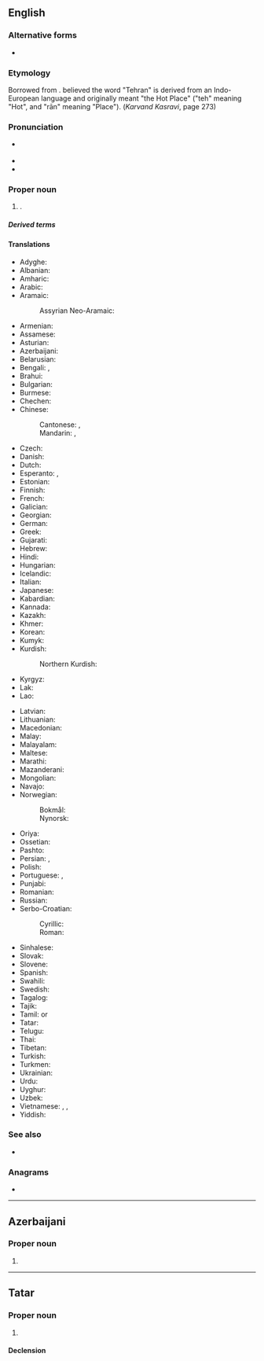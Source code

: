 ==English==
{{wikipedia}}

===Alternative forms===
* {{alter|en|Teheran}}

===Etymology===
Borrowed from {{bor|en|fa|تهران|tr=tehrân}}. {{w|Ahmad Kasravi}} believed the word "Tehran" is derived from an Indo-European language and originally meant "the Hot Place" ("teh" meaning "Hot", and "rān" meaning "Place"). (''Karvand Kasravi'', page 273)

===Pronunciation===
* {{a|UK}} {{IPA|en|/ˈtɛ.ɹæn/|/ˈteəɹ.ɑːn/}}
* {{audio|en|En-Tehran.ogg|Audio}}
* {{hyphenation|en|Teh|ran}}

===Proper noun===
{{en-proper noun}}

# {{place|en|capital city|c/Iran}}.

=====Derived terms=====
{{der3|en
|Tehrangeles
|Tehrani
|Tehranian
}}

====Translations====
{{trans-top|capital of Iran}}
* Adyghe: {{t|ady|Тегеран}}
* Albanian: {{t|sq|Teheran|m}}
* Amharic: {{t|am|ቴህራን|}}
* Arabic: {{t|ar|طَهْرَان|f}}
* Aramaic:
*: Assyrian Neo-Aramaic: {{t|aii|ܛܗܪܢ|sc=Syrc}}
* Armenian: {{t+|hy|Թեհրան}}
* Assamese: {{t|as|তেহৰাণ}}
* Asturian: {{t|ast|Teḥrán}}
* Azerbaijani: {{t+|az|Tehran}}
* Belarusian: {{t|be|Тэгера́н|m}}
* Bengali: {{t|bn|তেহরান}}, {{t|bn|তেহ্রাণ}}
* Brahui: {{t|brh|Taerán}}
* Bulgarian: {{t|bg|Техера́н|m}}
* Burmese: {{t|my|တီဟီရန်}}
* Chechen: {{t|ce|ТехӀран}}
* Chinese:
*: Cantonese: {{t|yue|德黑蘭}}, {{t|yue|德黑兰|tr=dak1 hak1 laan4}}
*: Mandarin: {{t+|cmn|德黑蘭|sc=Hani}}, {{t+|cmn|德黑兰|tr=Déhēilán|sc=Hani}}
* Czech: {{t+|cs|Teherán|m}}
* Danish: {{t|da|Teheran}}
* Dutch: {{t+|nl|Teheran|n}}
* Esperanto: {{t+|eo|Teherano}}, {{t|eo|Tehrano}}
* Estonian: {{t+|et|Teheran}}
* Finnish: {{t+|fi|Teheran}}
* French: {{t+|fr|Téhéran|m}}
* Galician: {{t+|gl|Teherán}}
* Georgian: {{t+|ka|თეირანი}}
* German: {{t+|de|Teheran|n}}
* Greek: {{t+|el|Τεχεράνη}}
* Gujarati: {{t|gu|તેહરાન}}
* Hebrew: {{t|he|טֶהֱרָאן|f|tr=teherán}}
* Hindi: {{t|hi|तेहरान|m}}
* Hungarian: {{t+|hu|Teherán}}
* Icelandic: {{t|is|Teheran}}
* Italian: {{t+|it|Teheran}}
* Japanese: {{t+|ja|テヘラン|tr=Teheran}}
* Kabardian: {{t|kbd|Дыхьэрэн}}
* Kannada: {{t|kn|ತೆಹ್ರಾನ್}}
* Kazakh: {{t|kk|Тегеран}}
* Khmer: {{t+|km|តេហេរ៉ង់}}
* Korean: {{t+|ko|^테헤란}}
* Kumyk: {{t|kum|Тегьран}}
* Kurdish:
*: Northern Kurdish: {{t+|kmr|Taran}}
* Kyrgyz: {{t|ky|Тегеран}}
* Lak: {{t|lbe|Тегьеран}}
* Lao: {{t|lo|ເຕເຮຣານ}}
{{trans-mid}}
* Latvian: {{t|lv|Teherāna|f}}
* Lithuanian: {{t|lt|Teheranas|m}}
* Macedonian: {{t|mk|Техеран|m}}
* Malay: {{t|ms|Teheran}}
* Malayalam: {{t|ml|ടെഹ്റാൻ}}
* Maltese: {{t|mt|Teħran|m}}
* Marathi: {{t|mr|तेहरान}}
* Mazanderani: {{t|mzn|تهرون|tr=tehrun}}
* Mongolian: {{t|mn|Тегеран}}
* Navajo: {{t|nv|Tʼehewan}}
* Norwegian:
*: Bokmål: {{t|nb|Teheran}}
*: Nynorsk: {{t|nn|Teheran}}
* Oriya: {{t|or|ତେହେରାନ}}
* Ossetian: {{t|os|Тӕхран}}
* Pashto: {{t|ps|تهران|tr=tehrān}}
* Persian: {{t+|fa|تهران|tr=tehrân}}, {{t|fa|تهرون|tr=tehrun}} {{qualifier|colloquial}}
* Polish: {{t+|pl|Teheran|m}}
* Portuguese: {{t+|pt|Teerã|f}} {{qualifier|Brazil}}, {{t+|pt|Teerão|f}} {{qualifier|Portugal}}
* Punjabi: {{t|pa|ਤਿਹ੍ਰਾਨ|tr=}}
* Romanian: {{t+|ro|Teheran}}
* Russian: {{t+|ru|Тегера́н|m}}
* Serbo-Croatian:
*: Cyrillic: {{t|sh|Те̏хера̄н|m}}
*: Roman: {{t+|sh|Tȅherān|m}}
* Sinhalese: {{t|si|ටෙහ්රාන්}}
* Slovak: {{t+|sk|Teherán|m}}
* Slovene: {{t|sl|Teheran|m}}
* Spanish: {{t+|es|Teherán|m}}
* Swahili: {{t|sw|Tehran}}
* Swedish: {{t+|sv|Teheran}}
* Tagalog: {{t|tl|Teherán}}
* Tajik: {{t+|tg|Теҳрон}}
* Tamil: {{t+|ta|தெஹரான்}} or {{t|ta|தெகுரான்}}
* Tatar: {{t|tt|Техран}}
* Telugu: {{t|te|టెహరాన}}
* Thai: {{t|th|เตหะราน}}
* Tibetan: {{t|bo|ཏེ་ཧི་རན}}
* Turkish: {{t+|tr|Tahran}}
* Turkmen: {{t|tk|Tähran}}
* Ukrainian: {{t|uk|Тегера́н|m}}
* Urdu: {{t|ur|تہران|m|tr=tehrān}}
* Uyghur: {{t|ug|تېھران}}
* Uzbek: {{t|uz|Tehron}}
* Vietnamese: {{t|vi|Tehran}}, {{t|vi|Têhêran}}, {{t|vi|Têhêrăng}}
* Yiddish: {{t|yi|טעהראַן|tr=tehran}}
{{trans-bottom}}

===See also===
* {{list:provinces of Iran/en}}

===Anagrams===
* {{anagrams|en|a=aehnrt|anther|arthen|harten|nather|thenar}}

----

==Azerbaijani==

===Proper noun===
{{head|az|proper noun}}

# {{place|az|capital city|c/Iran|t1=Tehran}}

----

==Tatar==

===Proper noun===
{{tt-pos|proper noun|l}}

# {{place|tt|capital city|c/Iran|t1=Tehran}}

====Declension====
{{tt-latin-noun|nıñ|ga|nı|da|dan}}